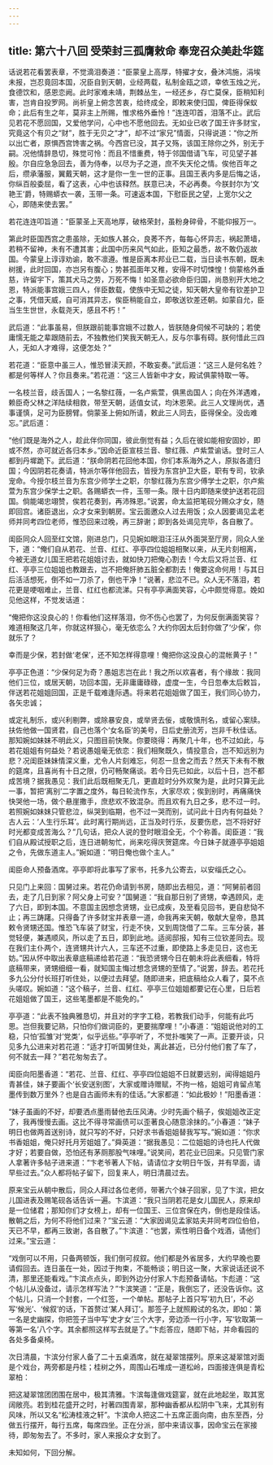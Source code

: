 ```yaml
---
---
---
```

title: 第六十八回 受荣封三孤膺敕命 奉宠召众美赴华筵
---



话说若花看罢表章，不觉滴泪奏道：“臣蒙皇上高厚，特擢才女，叠沐鸿施，涓埃未报，岂忍竟回本国，况臣自到天朝，业经两载，私制金瓯之颂，幸依玉烛之光，食德饮和，感恩恋阙。此时家难未靖，荆棘丛生，一经还乡，存亡莫保，臣稍知利害，岂肯自投罗网。尚祈皇上俯念苦衷，给终成全，即敕来使归国，俾臣得保蚁命；此后有生之年，莫非主上所赐，惟求格外垂怜！”连连叩首，泪落不止。武后见若花不愿回国，又爱他学问，心中也不愿他回去。无如业已收了国王许多财宝，究竟这个有贝之“财”，胜于无贝之“才”，却不过“家兄”情面，只得说道：“你之所以出亡者，原惧西宫馋害之祸。今西宫已没，其子又殇，该国王除你之外，别无于嗣。况他情辞恳切，殊觉可怜：而且不惜重费，特于邻国借请飞车，可见望子甚殷。尔自应急急回去，善为侍奉，以尽为子之道，庶不失天伦之情。俟他百年之后，缵承藩服，翼戴天朝，这才是你一生一世的正事。且国王表内多是后悔之话，你纵百般委屈，看了这表，心中也该释然。朕意已决，不必再奏。今朕封尔为‘文艳王’爵，特赐蟒衣一袭，玉带一条。可速返本国，下慰臣民之望，上宽尔父之心，即随来使去罢。”

若花连连叩旨道：“臣蒙圣上天高地厚，破格荣封，虽粉身碎骨，不能仰报万一。

第此时臣国西宫之患虽除，无如族人甚众，良莠不齐，每每心怀异志，祸起萧墙，若稍不留神，未有不遭其害；此国中历来风气如此，臣知之最悉，故不敢仍返故国。今蒙皇上谆谆劝谕，敢不凛遵。惟是臣离本邦业已二载，当日读书东朝，既未树援，此时回国，亦岂另有腹心；势甚孤面年又稚，安得不时切悚惶！倘蒙格外垂慈，许留宇下，策其犬马之劳，万死不悔！如圣意必欲命臣归国，尚恳别开大地之恩，特派能事宫娥三四人，伴臣数载，使族中无知之徒，知天朝大皇帝有钦差护卫之事，凭借天威，自可消其异志，俟臣稍能自立，即敬送钦差还朝。如蒙自允，臣当生生世世，永载尧天，感且不朽！”

武后道：“此事虽易，但朕跟前能事宫娥不过数人，皆朕随身伺候不可缺的；若使庸懦无能之辈跟随前去，不独教他们笑我天朝无人，反与尔事有碍。朕何惜此三四人，无如人才难得，这便怎处？”

若花道：“臣意中虽三人，惟恐冒渎天颜，不敢妄奏。”武后道：“这三人是何名姓？都是何等样人？你且奏来。”若花道：“这三人皆新中才女，殿试俱蒙特取一等。

一名枝兰音，歧舌国人；一名黎红薇，一名卢紫萱，俱黑齿国人；向在外洋遇难，赖臣奇父林之洋陆续相救，带至天朝，适值女试，均沐恩荣。此三人文理尚优，遇事谨慎，足可为臣膀臂。倘蒙圣上俯如所请，敕此三人同去，臣得保全。没齿难忘。”武后道：

“他们既是海外之人，趁此伴你同国，彼此倒觉有益；久后在彼如能相安固妙，即或不然，亦可就近各归本乡。”因命近臣宣枝兰音、黎红薇、卢紫萱谕话。登时三人都到丹墀跪下。武后道：“朕命阴若花回他本国，你们本系海外之人，原拟各遣归国；今因阴若花奏请，特派尔等伴他回去，皆授为东宫护卫大臣，职有专司，钦承宠命。今授尔枝兰音为东宫少师学士之职，尔黎红薇为东宫少傅学士之职，尔卢紫萱为东宫少保学士之职。各赐蟒衣一件，玉带一条。限十日内即随来使护送若花回国。倘能竭忠翊赞，俟若花奏到，再沛殊恩。”说罢，命太监把笔砚分赐众才女，随即回宫。诸臣退出，众才女来到朝房。宝云面邀众人过去用饭；众人因要谒见孟老师并同考四位老师，惟恐回来过晚，再三辞谢；即到各处谒见完毕，各自散了。

闺臣同众人回至红文馆，刚进总门，只见婉如眼泪汪汪从外面哭至厅房，同众人坐下，道：“俺们自从若花、兰音、红红、亭亭四位姐姐相聚以来，从无片刻相离，今被无道女儿国王把若花姐姐讨去，就如快刀把俺心割去！今太后又将兰音、红红、亭亭三位姐姐也教跟去，岂不把俺肝肺五脏全都割去！俺要这命何用！与其日后活活想死，倒不如一刀杀了，倒也干净！”说著，悲泣不已。众人无不落泪，若花更是哽咽难止，兰音、红红也都流涕。只有亭亭满面笑容，心中颇觉得意。娩如见他这样，不觉发话道：

“俺把你这没良心的！你看他们这样落泪，你不伤心也罢了，为何反倒满面笑容？难道相聚这几年，你就这样狠心，毫无依恋么？大约你因太后封你做了‘少保’，你就乐了？

幸而是少保，若封做‘老保’，还不知怎样得意哩！俺把你这没良心的混帐黄子！”

亭亭正色道：“少保何足为奇？愚姐志岂在此！我之所以欢喜者，有个缘故：我同他们三位，或居天朝，功回本国，无非庸庸碌碌，虚度一生，今日忽奉太后敕旨，伴送若花姐姐回国，正是千载难逢际遇。将来若花姐姐做了国王，我们同心协力，各矢忠诚；

或定礼制乐，或兴利剔弊，或除暴安良，或举贤去佞，或敬慎刑名，或留心案牍。扶佐他做一国贤君，自己也落个‘女名臣’的美号，日后史册流芳，岂非千秋佳话。那知婉如妹妹不明此义，只图目前快聚。你要晓得：再聚几十年，也不过如此，与若花姐姐有何益处？若说愚姐毫无依恋：我们相聚既久，情投意合，岂不知远别为悲？况闺臣妹妹情深义重，尤令人片刻难忘，何忍一旦舍之而去？然天下未有不散的筵席，且喜尚有十日之限，仍可畅聚痛谈。若今日先已如此，以后十日，岂不都成苦境？据我愚见：我们此后既相聚无几，更直趁时分外欢聚为是，此时只算无此一事，暂把‘离别’二字置之度外，每日轮流作东，大家尽欢；俟到别时，再痛痛快快哭他一场，做个悬崖撒手，庶悲欢不致混杂。而且欢有九日之多，悲不过一时。若照婉如妹妹只管悲泣，纵哭到临期，也不过一哭而别，试问此十日内有何益处？古人云：‘人生行乐耳’。此时离行期尚远，正当及时行乐，反要伤悲，岂不将好好时光都变成苦海么？”几句话，把众人说的登时眼泪全无，个个称善。闺臣道：“我们自从殿试授职之后，连日进朝匆忙，尚来吃得庆贺筵席。今日妹子就遵亭亭姐姐之令，先做东道主人。”婉如道：“明日俺也做个主人。”

闺臣命人预备酒席。亭亭即将此事写了家书，托多九公寄去，以安缁氏之心。

只见门上来回：国舅过来。若花仍命请到书房，随即出去相见，道：“阿舅前者回去，走了几日到家？阿父身上可安？”国舅道：“我自那日别了贤甥，幸遇顾风，走了六日，即到本国。不意国主因想念贤甥，业已成疾，及至看见回书，更自悲恸不止；再三踌躇。只得备了许多财宝并表章一道，命我再来天朝，敬献大皇帝，恳其敕令贤甥还国。惟恐飞车装了财宝，行走不快，又到周饶借了二车。三车分装，甚觉轻便，兼遇顺风，所以走了五日，即到此地。适阅邸报，知有三位钦差同去。现在我们主仆两个，连贤甥共计六人，三车还不过重，即使路上多走见日，这也无妨。”因从怀中取出表章底稿递给若花道：“我恐贤甥今日在朝未将此表细看，特将底稿带来，贤甥细细一看，就知国主悔过想念贤甥的至情了。”说罢，辞去。若花托多九公分付长班打听住处，以便过去拜望。随即进来，把底稿给众人看了，莫不点头嗟叹。婉如道：“这个稿子，兰音、红红、亭亭三位姐姐都要记在心里，日后若花姐姐做了国王，这些笔墨都是不能免的。”

亭亭道：“此表不独典雅恳切，并且对的字字工稳，若教我们动手，何能有此巧思。岂但我要记熟，只怕你们做词臣的，更要揣摩哩！”小春道：“姐姐说他对的工稳，只怕‘孤雏’对‘党类’，似乎远些。”亭亭听了，不觉扑嗤笑了一声。正要开谈，只见多九公进来对若花道：“适才打听国舅住处，离此甚近，已分付他们套了车了，何不就去一拜？”若花匆匆去了。

闺臣向阳墨香道：“若花、兰音、红红、亭亭四位姐姐不日就要远别，闻得姐姐丹青甚佳，妹子要画个‘长安送别图’，大家或赠诗赠赋，不拘一格，姐姐可肯留点笔墨传到数万里外？也是自古画师未有的佳话。”大家都道：“如此极妙！”阳墨香道：

“妹子虽画的不好，却要洒点墨雨替他去压风涛。少时先画个稿子，俟姐姐改正定了，我再慢慢去画。这比不得寻常画债可以歪著良心随意涂抹的。”小春道：“妹子明日也做两首送别诗，就只写的不好，只好求书香姐姐替我写写。”婉如道：“你求书香姐姐，俺只好托月芳姐姐了。”舜英道：“据我愚见：二位姐姐的诗也托人代做才好；若要自做，恐怕还有茅厕那股气味哩。”说笑间，若花业已回来。只见管门家人拿著许多帖子进来道：“卞老爷著人下帖，请请位才女明日午饭，并有早面，请早些过去。”众人都将帖子留下，回复来人，明日清晨过去。

原来宝云从朝中散后，同众人拜过各位老师，带著六个妹子回家，见了卞滨，把女儿国进表及赐笔砚各话告诉一遍。卞滨道：“我只当阴若花是女儿国民人，原来却是一位储君；那知你们才女榜上，却有一位国王、三位宫保在内，倒也是段佳话。散朝之后，为何不将他们过来？”宝云道：“大家因谒见孟家姑夫并同考四位伯伯，天已不早，都再三致谢，各自散了。”卞滨道：“也罢，索性明日备个戏酒，请他们过来。”宝云道：

“戏倒可以不用，只备两顿饭，我们倒可叔叙。他们都是外省居多，大约早晚也要请假回去。连日虽在一处，因过于拘束，不能畅谈；明日这一聚，大家说话还说不清，那里还能看戏。”卞滨点点头，即到外边分付家人卞彪预备请帖。卞彪道：“这个帖儿从没备过，请示怎样写法？”卞滨笑道：“正是，我倒忘了，还没告诉你。这个帖儿，只消一个封套，一个红签，一个单帖。那帖子上首只写‘初九日’，不必写‘候光’、‘候叙’的话，下首赘过‘某人拜订’。那签子上就照殿试的名次，即如：第一名是史幽探，你把签子当中写‘史才女’三个大字，旁边添一行小字，写‘钦取第一等第一名’八个字。其余都照这样写去就是了。”卞彪答应，随即下帖，并命看园的各处多备桌椅。

次日清晨，卞滨分付家人备了二十五桌酒席，就在凝翠馆摆列。原来这凝翠馆对面是个戏台，两旁都是丹桂；桂树之外，周围山石堆成一道松岭，四面接连俱是青松翠柏：

把这凝翠馆团团围在居中，极其清雅。卞滨每逢做戏筵宴，就在此地起坐，取其宽阔敞亮。若到桂花盛开之时，衬著四围青翠，那种幽香都从松阴中飞来，尤其别有风味，所以又名“松涛桂液之轩”。卞滨命人把这二十五席正面向南，由东至西，分做五行摆开，每行五席，每席四坐。正在分派，部中来请议事，因命宝云在家接待，即匆匆去了。不多时，家人来报众才女到了。

未知如何，下回分解。